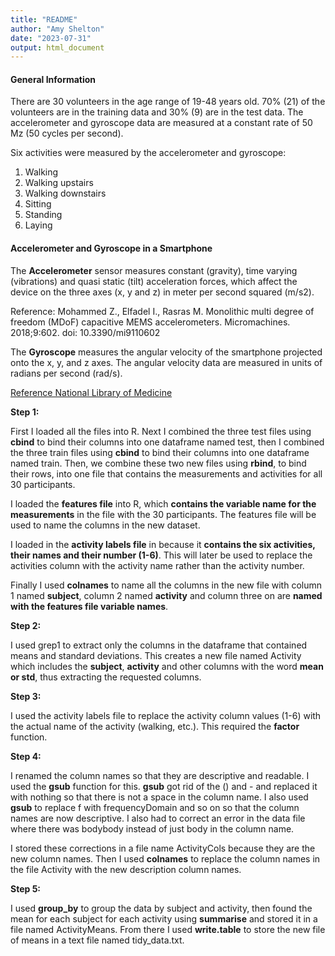---
title: "README"
author: "Amy Shelton"
date: "2023-07-31"
output: html_document
---

#### General Information

There are 30 volunteers in the age range of 19-48 years old. 70% (21) of the volunteers are in the training data and 30% (9) are in the test data. The accelerometer and gyroscope data are measured at a constant rate of 50 Mz (50 cycles per second).

Six activities were measured by the accelerometer and gyroscope:
  
1. Walking
2. Walking upstairs
3. Walking downstairs
4. Sitting
5. Standing
6. Laying



#### Accelerometer and Gyroscope in a Smartphone

The **Accelerometer** sensor measures constant (gravity), time varying (vibrations) and quasi static (tilt) acceleration forces, which affect the device on the three axes (x, y and z) in meter per second squared (m/s2).

Reference: Mohammed Z., Elfadel I., Rasras M. Monolithic multi degree of freedom (MDoF) capacitive MEMS accelerometers. Micromachines. 2018;9:602. doi: 10.3390/mi9110602

The **Gyroscope** measures the angular velocity of the smartphone projected onto the x, y, and z axes. The angular velocity data are measured in units of radians per second (rad/s). 

[Reference National Library of Medicine](https://www.ncbi.nlm.nih.gov/pmc/articles/PMC9002497/#:~:text=The%20gyroscope%20measures%20the%20angular,the%20z%2Daxis%20in%20orange)

**Step 1:**

First I loaded all the files into R. Next I combined the three test files using **cbind** to bind their columns into one dataframe named test, then I combined the three train files using **cbind** to bind their columns into one dataframe named train. Then, we combine these two new files using **rbind**, to bind their rows, into one file that contains the measurements and activities for all 30 participants.

I loaded the **features file** into R, which **contains the variable name for the measurements** in the file with the 30 participants. The features file will be used to name the columns in the new dataset. 

I loaded in the **activity labels file** in because it **contains the six activities, their names and their number (1-6)**. This will later be used to replace the activities column with the activity name rather than the activity number.

Finally I used **colnames** to name all the columns in the new file with column 1 named **subject**, column 2 named **activity** and column three on are **named with the features file variable names**.

**Step 2:**

I used grep1 to extract only the columns in the dataframe that contained means and standard deviations. This creates a new file named Activity which includes the **subject**, **activity** and other columns with the word **mean or std**, thus extracting the requested columns.

**Step 3:**

I used the activity labels file to replace the activity column values (1-6) with the actual name of the activity (walking, etc.). This required the **factor** function.

**Step 4:**

I renamed the column names so that they are descriptive and readable. I used the **gsub** function for this. **gsub** got rid of the () and - and replaced it with nothing so that there is not a space in the column name. I also used **gsub** to replace f with frequencyDomain and so on so that the column names are now descriptive. I also had to correct an error in the data file where there was bodybody instead of just body in the column name.

I stored these corrections in a file name ActivityCols because they are the new column names. Then I used **colnames** to replace the column names in the file Activity with the new description column names.

**Step 5:**

I used **group_by** to group the data by subject and activity, then found the mean for each subject for each activity using **summarise** and stored it in a file named ActivityMeans. From there I used **write.table** to store the new file of means in a text file named tidy_data.txt.







